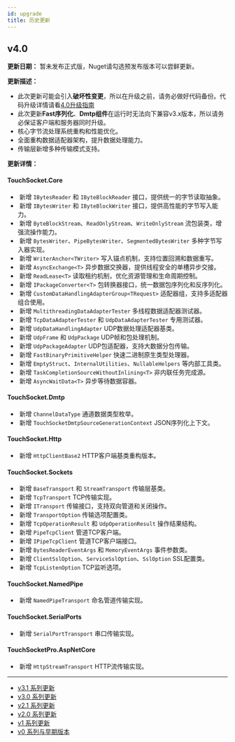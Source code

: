 ```yaml
---
id: upgrade
title: 历史更新
---
```




## v4.0

**更新日期：** 暂未发布正式版，Nuget请勾选预发布版本可以尝鲜更新。


**更新描述：**

- 此次更新可能会引入**破坏性变更**，所以在升级之前，请务必做好代码备份。代码升级详情请看[4.0升级指南](https://gitee.com/RRQM_Home/TouchSocket/issues/ICTCDJ)
- 此次更新**Fast序列化**、**Dmtp组件**在运行时无法向下兼容v3.x版本，所以请务必保证客户端和服务器同时升级。
- 核心字节流处理系统重构和性能优化。
- 全面重构数据适配器架构，提升数据处理能力。
- 传输层新增多种传输模式支持。

**更新详情：**

#### TouchSocket.Core

- &nbsp;<Tag>新增</Tag> `IBytesReader` 和 `IByteBlockReader` 接口，提供统一的字节读取抽象。
- &nbsp;<Tag>新增</Tag> `IBytesWriter` 和 `IByteBlockWriter` 接口，提供高性能的字节写入能力。
- &nbsp;<Tag>新增</Tag> `ByteBlockStream`、`ReadOnlyStream`、`WriteOnlyStream` 流包装类，增强流操作能力。
- &nbsp;<Tag>新增</Tag> `BytesWriter`、`PipeBytesWriter`、`SegmentedBytesWriter` 多种字节写入器实现。
- &nbsp;<Tag>新增</Tag> `WriterAnchor<TWriter>` 写入锚点机制，支持位置回溯和数据重写。
- &nbsp;<Tag>新增</Tag> `AsyncExchange<T>` 异步数据交换器，提供线程安全的单槽异步交接。
- &nbsp;<Tag>新增</Tag> `ReadLease<T>` 读取租约机制，优化资源管理和生命周期控制。
- &nbsp;<Tag>新增</Tag> `IPackageConverter<T>` 包转换器接口，统一数据包序列化和反序列化。
- &nbsp;<Tag>新增</Tag> `CustomDataHandlingAdapterGroup<TRequest>` 适配器组，支持多适配器组合使用。
- &nbsp;<Tag>新增</Tag> `MultithreadingDataAdapterTester` 多线程数据适配器测试器。
- &nbsp;<Tag>新增</Tag> `TcpDataAdapterTester` 和 `UdpDataAdapterTester` 专用测试器。
- &nbsp;<Tag>新增</Tag> `UdpDataHandlingAdapter` UDP数据处理适配器基类。
- &nbsp;<Tag>新增</Tag> `UdpFrame` 和 `UdpPackage` UDP帧和包处理机制。
- &nbsp;<Tag>新增</Tag> `UdpPackageAdapter` UDP包适配器，支持大数据分包传输。
- &nbsp;<Tag>新增</Tag> `FastBinaryPrimitiveHelper` 快速二进制原生类型处理器。
- &nbsp;<Tag>新增</Tag> `EmptyStruct`、`InternalUtilities`、`NullableHelpers` 等内部工具类。
- &nbsp;<Tag>新增</Tag> `TaskCompletionSourceWithoutInlining<T>` 非内联任务完成源。
- &nbsp;<Tag>新增</Tag> `AsyncWaitData<T>` 异步等待数据容器。

#### TouchSocket.Dmtp

- &nbsp;<Tag>新增</Tag> `ChannelDataType` 通道数据类型枚举。
- &nbsp;<Tag>新增</Tag> `TouchSocketDmtpSourceGenerationContext` JSON序列化上下文。

#### TouchSocket.Http

- &nbsp;<Tag>新增</Tag> `HttpClientBase2` HTTP客户端基类重构版本。

#### TouchSocket.Sockets

- &nbsp;<Tag>新增</Tag> `BaseTransport` 和 `StreamTransport` 传输层基类。
- &nbsp;<Tag>新增</Tag> `TcpTransport` TCP传输实现。
- &nbsp;<Tag>新增</Tag> `ITransport` 传输接口，支持双向管道和关闭操作。
- &nbsp;<Tag>新增</Tag> `TransportOption` 传输选项配置类。
- &nbsp;<Tag>新增</Tag> `TcpOperationResult` 和 `UdpOperationResult` 操作结果结构。
- &nbsp;<Tag>新增</Tag> `PipeTcpClient` 管道TCP客户端。
- &nbsp;<Tag>新增</Tag> `IPipeTcpClient` 管道TCP客户端接口。
- &nbsp;<Tag>新增</Tag> `BytesReaderEventArgs` 和 `MemoryEventArgs` 事件参数类。
- &nbsp;<Tag>新增</Tag> `ClientSslOption`、`ServiceSslOption`、`SslOption` SSL配置类。
- &nbsp;<Tag>新增</Tag> `TcpListenOption` TCP监听选项。

#### TouchSocket.NamedPipe

- &nbsp;<Tag>新增</Tag> `NamedPipeTransport` 命名管道传输实现。

#### TouchSocket.SerialPorts

- &nbsp;<Tag>新增</Tag> `SerialPortTransport` 串口传输实现。

#### TouchSocketPro.AspNetCore

- &nbsp;<Tag>新增</Tag> `HttpStreamTransport` HTTP流传输实现。

***

- [v3.1 系列更新](/upgrade/v3-1)
- [v3.0 系列更新](/upgrade/v3-0)
- [v2.1 系列更新](/upgrade/v2-1)
- [v2.0 系列更新](/upgrade/v2-0)
- [v1 系列更新](/upgrade/v1)
- [v0 系列与早期版本](/upgrade/v0)